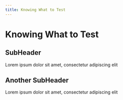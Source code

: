 ```yaml
---
title: Knowing What to Test
---
```

# Knowing What to Test

## SubHeader
Lorem ipsum dolor sit amet, consectetur adipiscing elit

## Another SubHeader
Lorem ipsum dolor sit amet, consectetur adipiscing elit